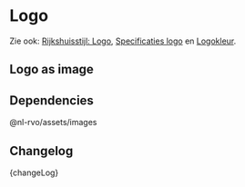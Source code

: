 
<Meta of={LogoStories} />

# Logo

Zie ook: [Rijkshuisstijl: Logo](https://www.rijkshuisstijl.nl/basiselementen/basiselementen-offline/logo), [Specificaties logo](https://www.rijkshuisstijl.nl/basiselementen/basiselementen-offline/logo/specificaties-logo) en [Logokleur](https://www.rijkshuisstijl.nl/basiselementen/basiselementen-offline/logo/logokleuren).

## Logo as image

<Canvas>
  <Story of={LogoStories.Logo} />
</Canvas>

## Dependencies

@nl-rvo/assets/images

## Changelog

<Description>{changeLog}</Description>
